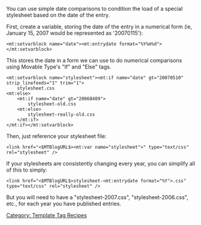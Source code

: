[[Category: Template Tag Recipes]]

You can use simple date comparisons to condition the load of a special stylesheet based on the date of the entry.

First, create a variable, storing the date of the entry in a numerical form (ie, January 15, 2007 would be represented as '20070115'):

<pre>
<mt:setvarblock name="date"><mt:entrydate format="%Y%m%d"></mt:setvarblock>
</pre>

This stores the date in a form we can use to do numerical comparisons using Movable Type's "If" and "Else" tags.

<pre>
<mt:setvarblock name="stylesheet"><mt:if name="date" gt="20070510" strip_linefeeds="1" trim="1">
    stylesheet.css
<mt:else>
    <mt:if name="date" gt="20060409">
        stylesheet-old.css
    <mt:else>
        stylesheet-really-old.css
    </mt:if>
</mt:if></mt:setvarblock>
</pre>

Then, just reference your stylesheet file:

<pre>
<link href="<$MTBlogURL$><mt:var name="stylesheet">" type="text/css" rel="stylesheet" />
</pre>

If your stylesheets are consistently changing every year, you can simplify all of this to simply:

<pre>
<link href="<$MTBlogURL$>stylesheet-<mt:entrydate format="%Y">.css" type="text/css" rel="stylesheet" />
</pre>

But you will need to have a "stylesheet-2007.css", "stylesheet-2006.css", etc., for each year you have published entries.